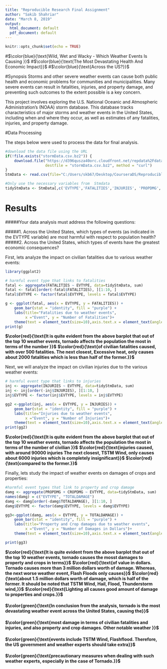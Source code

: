 ---
title: "Reproducible Research Final Assignment"
author: "Sakib Shahriar"
date: "March 8, 2019"
output:
  html_document: default
  pdf_document: default
---

```{r setup, include=FALSE}
knitr::opts_chunk$set(echo = TRUE)
```

#$\color{blue}{\text{Wild, Wet and Wacky - Which Weather Events Is Causing }}$
#$\color{blue}{\text{The Most Devastating Health And Economic Impact}}$
#$\color{blue}{\text{Across the US?}}$


#Synopsis
Storms and other severe weather events can cause both public health and economic problems for communities and municipalities. Many severe events can result in fatalities, injuries, and property damage, and preventing such outcomes to the extent possible is a key concern.

This project involves exploring the U.S. National Oceanic and Atmospheric Administration's (NOAA) storm database. This database tracks characteristics of major storms and weather events in the United States, including when and where they occur, as well as estimates of any fatalities, injuries, and property damage.

#Data Processing

The steps below were used to process the data for final analysis.

  
  

```{r }
#download the data file using the URL
if(!file.exists("stormData.csv.bz2")) {
    download.file("https://d396qusza40orc.cloudfront.net/repdata%2Fdata%2FStormData.csv.bz2",
                  destfile = "stormData.csv.bz2", method = "curl")
}
StmData <- read.csv(file="C:/Users/skb67/Desktop/CourseraDS/Reproducible Research/Final_Assignment/repdata_data_StormData_m.csv", header=TRUE, sep=",")

#Only use the necessary variables from  Stmdata
tidyStmData <- StmData[,c('EVTYPE','FATALITIES','INJURIES', 'PROPDMG', 'PROPDMGEXP', 'CROPDMG', 'CROPDMGEXP')]
```

# Results

#####Your data analysis must address the following questions:

#####1. Across the United States, which types of events (as indicated in the \color{red}{\verb|EVTYPE|}EVTYPE variable) are most harmful with respect to population health?
#####2. Across the United States, which types of events have the greatest economic consequences?

  
  

First, lets analyze the impact on civilian fatalities due to various weather events:

  
  
  

```{r }
library(ggplot2)

# harmful event type that links to fatalities
fatal <- aggregate(FATALITIES ~ EVTYPE, data=tidyStmData, sum)
fatal <- fatal[order(-fatal$FATALITIES), ][1:10, ]
fatal$EVTYPE <- factor(fatal$EVTYPE, levels = fatal$EVTYPE)

g <- ggplot(fatal, aes(x = EVTYPE, y = FATALITIES)) + 
    geom_bar(stat = "identity", fill = "purple") + 
    labs(title="Fatalities due to weather events",
         x ="Event", y = "Number of Fatalities")+
    theme(text = element_text(size=10),axis.text.x = element_text(angle=90, hjust=1))
print(g)
```


**$\color{red}{\text{It is quite evident from the above barplot that out  of the top 10 weather events, tornado affects the population the most in  terms of the number }}$**
**$\color{red}{\text{of civilian fatalities caused, with over 500 fatalities. The next closest, Excessive heat, only causes about 2000 fatalities which is less than half of the former.}}$**

  
  
  

Next, we will analyze the impact on civilian injuries due to the various weather events:

  
  
  

```{r }

# harmful event type that links to injuries
inj <- aggregate(INJURIES ~ EVTYPE, data=tidyStmData, sum)
inj <- inj[order(-inj$INJURIES), ][1:10, ]
inj$EVTYPE <- factor(inj$EVTYPE, levels = inj$EVTYPE)

gg2 <-ggplot(inj, aes(x = EVTYPE, y = INJURIES)) + 
    geom_bar(stat = "identity", fill = "purple") + 
    labs(title="Injuries due to weather events",
         x ="Event", y = "Number of Injuries")+
    theme(text = element_text(size=10),axis.text.x = element_text(angle=90, hjust=1))
print(gg2)
```

**$\color{red}{\text{It is quite evident from the above barplot that out  of the top 10 weather events, tornado affects the population the most in  terms of the number of civilian }}$**
**$\color{red}{\text{injuries caused, with around 90000 injuries The next closest, TSTM Wind, only causes about 6000 injuries which is completely insignificant}}$**
**$\color{red}{\text{compared to the former.}}$**

  
  
  
Finally, lets study the impact of weather events on damages of crops and properties:

  
  
  
```{r }

#harmful event types that link to property and crop damage
damg <- aggregate(PROPDMG + CROPDMG ~ EVTYPE, data=tidyStmData, sum)
names(damg) = c("EVTYPE", "TOTALDAMAGE")
damg <- damg[order(-damg$TOTALDAMAGE), ][1:10, ]
damg$EVTYPE <- factor(damg$EVTYPE, levels = damg$EVTYPE)

gg3<-ggplot(damg, aes(x = EVTYPE, y = TOTALDAMAGE)) + 
    geom_bar(stat = "identity", fill = "purple") + 
    labs(title="Property and Crop damages due to weather events",
         x ="Event", y = "Number of Damages in Dollars")+
    theme(text = element_text(size=10),axis.text.x = element_text(angle=90, hjust=1))

print(gg3)
```

  
  
  
**$\color{red}{\text{It is quite evident from the above barplot that out  of the top 10 weather events, tornado causes the mosst damages to property and crops in terms}}$**
**$\color{red}{\text{of value in dollars. Tornado causes more than 3 million dollars worth of damage. Whereas, the next worse weather event, Flash Floods only causes}}$**
**$\color{red}{\text{about 1.5 million dollars worth of damage, which is half of the former. It should be noted that TSTM Wind, Hail, Flood, Thunderstorm wind,}}$**
**$\color{red}{\text{Lighting all causes good amount of damage to properties and crops.}}$**


  
  
  
  
  
  
  
  
  
   
#### $\color{green}{\text{In conclusion from the analysis, tornado is the most devastating weather event across the United States, causing the}}$

#### $\color{green}{\text{most damage in terms of civilian fatalities and injuries, and also property and crop damages. Other notable weather }}$

#### $\color{green}{\text{events include TSTM Wind, Flashflood. Therefore, the US government and weather experts should take extra}}$

#### $\color{green}{\text{precautionary measures when dealing with such weather experts, especially in the case of Tornado.}}$
